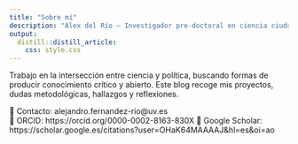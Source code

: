 ```yaml
---
title: "Sobre mí"
description: "Alex del Río – Investigador pre-doctoral en ciencia ciudadana, participación juvenil y ética académica"
output: 
  distill::distill_article:
    css: style.css
---
```


Trabajo en la intersección entre ciencia y política, buscando formas de producir conocimiento crítico y abierto. Este blog recoge mis proyectos, dudas metodológicas, hallazgos y reflexiones.

📧 Contacto: alejandro.fernandez-rio@uv.es  
📄 ORCID: https://orcid.org/0000-0002-8163-830X 
🔗 Google Scholar: https://scholar.google.es/citations?user=OHaK64MAAAAJ&hl=es&oi=ao
